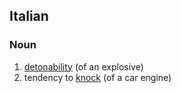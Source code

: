 ==Italian==

===Noun===
{{head|it|noun|g=f|invariable}}

# [[detonability]] (of an explosive)
# tendency to [[knock]] (of a car engine)